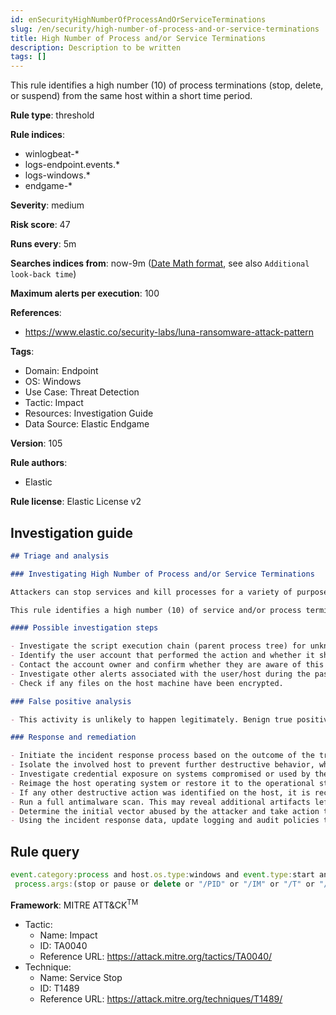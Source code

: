 ```yaml
---
id: enSecurityHighNumberOfProcessAndOrServiceTerminations
slug: /en/security/high-number-of-process-and-or-service-terminations
title: High Number of Process and/or Service Terminations
description: Description to be written
tags: []
---
```


<div id="high-number-of-process-and-or-service-terminations"></div>

This rule identifies a high number (10) of process terminations (stop, delete, or suspend) from the same host within a short time period.

**Rule type**: threshold

**Rule indices**: 

* winlogbeat-*
* logs-endpoint.events.*
* logs-windows.*
* endgame-*

**Severity**: medium

**Risk score**: 47

**Runs every**: 5m

**Searches indices from**: now-9m ([Date Math format](((ref))/common-options.html#date-math), see also <DocLink id="enSecurityRulesUiCreate" section="set-the-rules-schedule">`Additional look-back time`</DocLink>)

**Maximum alerts per execution**: 100

**References**: 

* https://www.elastic.co/security-labs/luna-ransomware-attack-pattern

**Tags**: 

* Domain: Endpoint
* OS: Windows
* Use Case: Threat Detection
* Tactic: Impact
* Resources: Investigation Guide
* Data Source: Elastic Endgame

**Version**: 105

**Rule authors**: 

* Elastic

**Rule license**: Elastic License v2

## Investigation guide

```markdown
## Triage and analysis

### Investigating High Number of Process and/or Service Terminations

Attackers can stop services and kill processes for a variety of purposes. For example, they can stop services associated with business applications and databases to release the lock on files used by these applications so they may be encrypted, or stop security and backup solutions, etc.

This rule identifies a high number (10) of service and/or process terminations (stop, delete, or suspend) from the same host within a short time period.

#### Possible investigation steps

- Investigate the script execution chain (parent process tree) for unknown processes. Examine their executable files for prevalence, whether they are located in expected locations, and if they are signed with valid digital signatures.
- Identify the user account that performed the action and whether it should perform this kind of action.
- Contact the account owner and confirm whether they are aware of this activity.
- Investigate other alerts associated with the user/host during the past 48 hours.
- Check if any files on the host machine have been encrypted.

### False positive analysis

- This activity is unlikely to happen legitimately. Benign true positives (B-TPs) can be added as exceptions if necessary.

### Response and remediation

- Initiate the incident response process based on the outcome of the triage.
- Isolate the involved host to prevent further destructive behavior, which is commonly associated with this activity.
- Investigate credential exposure on systems compromised or used by the attacker to ensure all compromised accounts are identified. Reset passwords for these accounts and other potentially compromised credentials, such as email, business systems, and web services.
- Reimage the host operating system or restore it to the operational state.
- If any other destructive action was identified on the host, it is recommended to prioritize the investigation and look for ransomware preparation and execution activities.
- Run a full antimalware scan. This may reveal additional artifacts left in the system, persistence mechanisms, and malware components.
- Determine the initial vector abused by the attacker and take action to prevent reinfection through the same vector.
- Using the incident response data, update logging and audit policies to improve the mean time to detect (MTTD) and the mean time to respond (MTTR).

```

## Rule query

```js
event.category:process and host.os.type:windows and event.type:start and process.name:(net.exe or sc.exe or taskkill.exe) and
 process.args:(stop or pause or delete or "/PID" or "/IM" or "/T" or "/F" or "/t" or "/f" or "/im" or "/pid")

```

**Framework**: MITRE ATT&CK<sup>TM</sup>

* Tactic:
    * Name: Impact
    * ID: TA0040
    * Reference URL: https://attack.mitre.org/tactics/TA0040/
* Technique:
    * Name: Service Stop
    * ID: T1489
    * Reference URL: https://attack.mitre.org/techniques/T1489/

